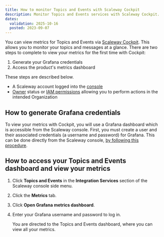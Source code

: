 ```yaml
---
title: How to monitor Topics and Events with Scaleway Cockpit
description: Monitor Topics and Events services with Scaleway Cockpit. This guide helps you track performance to manage your messaging services efficiently.
dates:
  validation: 2025-10-16
  posted: 2023-09-07
---
```



You can view metrics for Topics and Events via [Scaleway Cockpit](/cockpit/quickstart/). This allows you to monitor your topics and messages at a glance. There are two steps to complete to view your metrics for the first time with Cockpit:

1. Generate your Grafana credentials
2. Access the product's metrics dashboard

These steps are described below.

<Requirements />

- A Scaleway account logged into the [console](https://console.scaleway.com)
- [Owner](/iam/concepts/#owner) status or [IAM permissions](/iam/concepts/#permission) allowing you to perform actions in the intended Organization

## How to generate Grafana credentials

To view your metrics with Cockpit, you will use a Grafana dashboard which is accessible from the Scaleway console. First, you must create a user and their associated credentials (a username and password) for Grafana. This can be done directly from the Scaleway console, [by following this procedure](/cockpit/how-to/retrieve-grafana-credentials/).

## How to access your Topics and Events dashboard and view your metrics

1. Click **Topics and Events** in the **Integration Services** section of the Scaleway console side menu.

2. Click the **Metrics** tab.

3. Click **Open Grafana metrics dashboard**.

4. Enter your Grafana username and password to log in.

    You are directed to the Topics and Events dashboard, where you can view all your metrics.